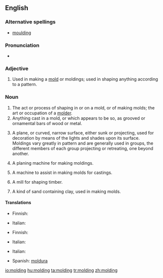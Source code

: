 ==English==

===Alternative spellings===
* [[moulding]] {{i|mainly UK}}

===Pronunciation===
* {{IPA|ˈmowldɪŋg}}

===Adjective===
{{en-adj|-}}

# Used in making a [[mold]] or moldings; used in shaping anything according to a pattern.

===Noun===
{{en-noun}}

# The act or process of shaping in or on a mold, or of making molds; the art or occupation of a [[molder]].
# Anything cast in a mold, or which appears to be so, as grooved or ornamental bars of wood or metal.
# {{architecture}} A plane, or curved, narrow surface, either sunk or projecting, used for decoration by means of the lights and shades upon its surface.  Moldings vary greatly in pattern and are generally used in groups, the different members of each group projecting or retreating, one beyond another.
# {{context|woodwork}} A planing machine for making moldings.
# {{context|founding}} A machine to assist in making molds for castings.
# {{context|milling}} A mill for shaping timber.
# {{context|founding}} A kind of sand containing clay, used in making molds.

====Translations====
{{trans-top|the act or process of shaping in a mold}}
* Finnish: {{t-|fi|valaminen}}
{{trans-mid}}
* Italian: {{t+|it|cimasa|f}}
{{trans-bottom}}

{{trans-top|anything cast in a mold}}
* Finnish: {{t+|fi|valos}}
{{trans-mid}}
* Italian: {{t+|it|cimasa|f}}
{{trans-bottom}}

{{trans-top|A decorative surface in architecture}}
* Italian: {{t+|it|cimasa|f}}
{{trans-mid}}
* Spanish: [[moldura]] {{f}}
{{trans-bottom}}

[[io:molding]]
[[hu:molding]]
[[ta:molding]]
[[tr:molding]]
[[zh:molding]]